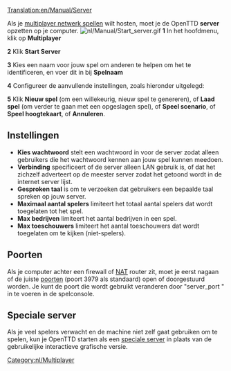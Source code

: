 [[Translation:en/Manual/Server]]

Als je [[nl/Manual/Multiplayer|multiplayer netwerk spellen]] wilt hosten, moet je de OpenTTD '''server''' opzetten op je computer.
[[File:nl/Manual/Start server.gif|right]]
'''1''' In het hoofdmenu, klik op '''Multiplayer'''

'''2''' Klik '''Start Server'''

'''3''' Kies een naam voor jouw spel om anderen te helpen om het te identificeren, en voer dit in bij '''Spelnaam'''

'''4''' Configureer de aanvullende instellingen, zoals hieronder uitgelegd:

'''5''' Klik '''Nieuw spel''' (om een willekeurig, nieuw spel te genereren), of '''Laad spel''' (om verder te gaan met een opgeslagen spel), of '''Speel scenario''', of '''Speel hoogtekaart''', of '''Annuleren'''.

==Instellingen==
*'''Kies wachtwoord''' stelt een wachtwoord in voor de server zodat alleen gebruikers die het wachtwoord kennen aan jouw spel kunnen meedoen.
*'''Verbinding''' specificeert of de server alleen LAN gebruik is, of dat het zichzelf adverteert op de meester server zodat het getoond wordt in de internet server lijst.
*'''Gesproken taal''' is om te verzoeken dat gebruikers een bepaalde taal spreken op jouw server.
*'''Maximaal aantal spelers''' limiteert het totaal aantal spelers dat wordt toegelaten tot het spel.
*'''Max bedrijven''' limiteert het aantal bedrijven in een spel.
*'''Max toeschouwers''' limiteert het aantal toeschouwers dat wordt toegelaten om te kijken (niet-spelers).

==Poorten==
Als je computer achter een firewall of [https://www.wikipedia.org/wiki/Network_address_translation NAT] router zit, moet je eerst nagaan of de juiste [[en/Manual/Port|poorten]] (poort 3979 als standaard) open of doorgestuurd worden.
Je kunt de poort die wordt gebruikt veranderen door "server_port <port>" in te voeren in de spelconsole.

==Speciale server==
Als je veel spelers verwacht en de machine niet zelf gaat gebruiken om te spelen, kun je OpenTTD starten als een [[en/Manual/Dedicated server|speciale server]] in plaats van de gebruikelijke interactieve grafische versie.

[[Category:nl/Multiplayer]]